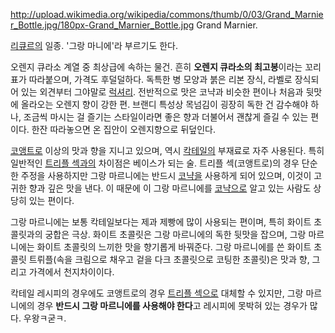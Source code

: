 http://upload.wikimedia.org/wikipedia/commons/thumb/0/03/Grand_Marnier_Bottle.jpg/180px-Grand_Marnier_Bottle.jpg
Grand Marnier.

[[리큐르]]의 일종. '그랑 마니에'라 부르기도 한다.

오렌지 큐라소 계열 중 최상급에 속하는 물건. 흔히 '''오렌지 큐라소의 최고봉'''이라는 꼬리표가 따라붙으며, 가격도 후덜덜하다. 독특한 병 모양과 붉은 리본 장식, 라벨로 장식되어 있는 외견부터 그야말로 [[럭셔리]]. 전반적으로 맛은 코냑과 비슷한 편이나 처음과 뒷맛에 올라오는 오렌지 향이 강한 편. 브랜디 특성상 목넘김이 굉장히 독한 건 감수해야 하나, 조금씩 마시는 걸 즐기는 스타일이라면 좋은 향과 더불어서 괜찮게 즐길 수 있는 편이다. 한잔 따라놓으면 온 집안이 오렌지향으로 뒤덮인다.

[[코앵트로]] 이상의 맛과 향을 지니고 있으며, 역시 [[칵테일]]의 부재료로 자주 사용된다. 특히 일반적인 [[트리플 섹]]과의 차이점은 베이스가 되는 술. 트리플 섹(코앵트로)의 경우 단순한 주정을 사용하지만 그랑 마르니에는 반드시 [[코냑]]을 사용하게 되어 있으며, 이것이 고귀한 향과 깊은 맛을 낸다. 이 때문에 이 그랑 마르니에를 [[코냑]]으로 알고 있는 사람도 상당히 있는 편이다.

그랑 마르니에는 보통 칵테일보다는 제과 제빵에 많이 사용되는 편이며, 특히 화이트 초콜릿과의 궁합은 극상. 화이트 초콜릿은 그랑 마르니에의 독한 뒷맛을 잡으며, 그랑 마르니에는 화이트 초콜릿의 느끼한 맛을 향기롭게 바꿔준다. 그랑 마르니에를 쓴 화이트 초콜릿 트뤼플(속을 크림으로 채우고 겉을 다크 초콜릿으로 코팅한 초콜릿)은 맛과 향, 그리고 가격에서 천지차이이다.

칵테일 레시피의 경우에도 코앵트로의 경우 [[트리플 섹]]으로 대체할 수 있지만, 그랑 마르니에의 경우 '''반드시 그랑 마르니에를 사용해야 한다'''고 레시피에 못박혀 있는 경우가 많다. 우왕ㅋ굳ㅋ.


